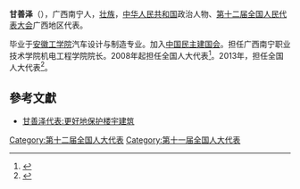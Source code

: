'''甘善泽'''（{{bd|1970年||}}），广西南宁人，[[壮族|壮族]]，[[中华人民共和国|中华人民共和国]]政治人物、[[第十二届全国人民代表大会|第十二届全国人民代表大会]]广西地区代表。

毕业于[[安徽工学院|安徽工学院]]汽车设计与制造专业。加入[[中国民主建国会|中国民主建国会]]。担任广西南宁职业技术学院机电工程学院院长。2008年起担任全国人大代表<ref>{{cite news|title=全国人大代表信息-甘善泽|url= http://210.82.31.1:8084/delegate/viewDelegate.action?dbid=111958|accessdate=2013-04-05|newspaper=全国人大网}}</ref>。2013年，担任全国人大代表<ref>{{cite news|title=全国人大代表信息-甘善泽|url= http://210.82.31.1:8084/delegate/viewDelegate.action?dbid=121934|accessdate=2013-04-05|newspaper=全国人大网}}</ref>。

==參考文獻==
{{reflist}}
*[https://web.archive.org/web/20170422033338/http://www.gxnews.com.cn/staticpages/20170309/newgx58c17663-16008589.shtml 甘善泽代表:更好地保护楼宇建筑]
[[Category:第十二届全国人大代表|Category:第十二届全国人大代表]]
[[Category:第十一届全国人大代表|Category:第十一届全国人大代表]]
{{中国政治人物小作品}}